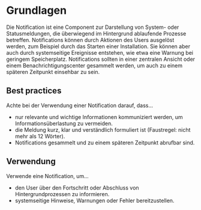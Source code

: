# Grundlagen
Die Notification ist eine Component zur Darstellung von System- oder Statusmeldungen, die überwiegend im Hintergrund ablaufende Prozesse betreffen. Notifications können durch Aktionen des Users ausgelöst werden, zum Beispiel durch das Starten einer Installation. Sie können aber auch durch systemseitige Ereignisse entstehen, wie etwa eine Warnung bei geringem Speicherplatz.  Notifications sollten in einer zentralen Ansicht oder einem Benachrichtigungscenter gesammelt werden, um auch zu einem späteren Zeitpunkt einsehbar zu sein. 

## Best practices
Achte bei der Verwendung einer Notification darauf, dass…
* nur relevante und wichtige Informationen kommuniziert werden, um Informationsüberlastung zu vermeiden.
* die Meldung kurz, klar und verständlich formuliert ist (Faustregel: nicht mehr als 12 Wörter). 
* Notifications gesammelt und zu einem späteren Zeitpunkt abrufbar sind.

## Verwendung
Verwende eine Notification, um…
* den User über den Fortschritt oder Abschluss von Hintergrundprozessen zu informieren.
* systemseitige Hinweise, Warnungen oder Fehler bereitzustellen.
